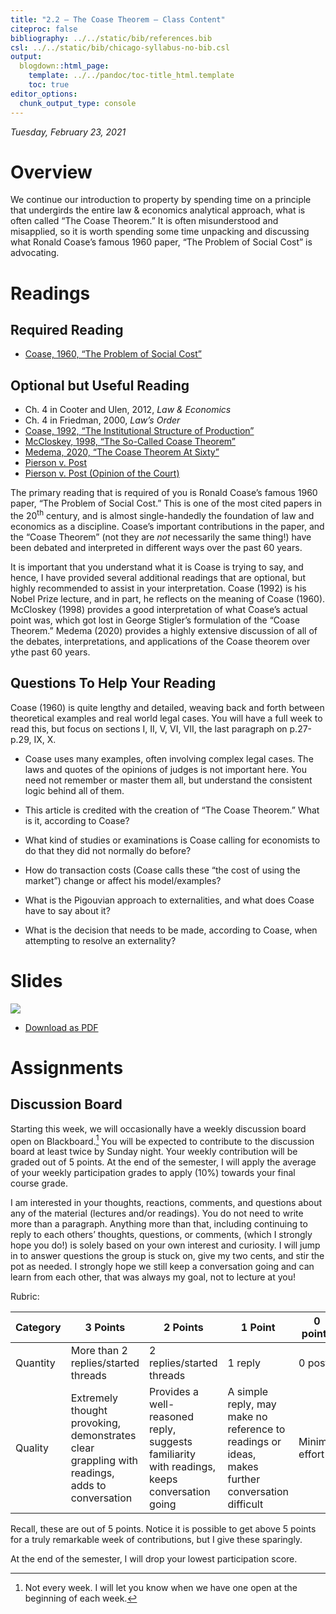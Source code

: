 ```yaml
---
title: "2.2 — The Coase Theorem — Class Content"
citeproc: false
bibliography: ../../static/bib/references.bib
csl: ../../static/bib/chicago-syllabus-no-bib.csl
output:
  blogdown::html_page:
    template: ../../pandoc/toc-title_html.template
    toc: true
editor_options: 
  chunk_output_type: console
---
```


*Tuesday, February 23, 2021*

# <i class="fas fa-info-circle fa-lg"></i> Overview

We continue our introduction to property by spending time on a principle that undergirds the entire law & economics analytical approach, what is often called “The Coase Theorem.” It is often misunderstood and misapplied, so it is worth spending some time unpacking and discussing what Ronald Coase’s famous 1960 paper, “The Problem of Social Cost” is advocating.

# <i class="fas fa-book-reader fa-lg"></i> Readings

## Required Reading
- [<i class="fas fa-file-pdf"></i> Coase, 1960, "The Problem of Social Cost"](/readings/Coase-1960.pdf)

## Optional but Useful Reading

- <i class="fas fa-book"></i> Ch. 4 in Cooter and Ulen, 2012, *Law & Economics*
- <i class="fas fa-book"></i> Ch. 4 in Friedman, 2000, *Law's Order*
- [<i class="fas fa-file-pdf"></i> Coase, 1992, "The Institutional Structure of Production"](/readings/Coase-1992.pdf)
- [<i class="fas fa-file-pdf"></i> McCloskey, 1998, "The So-Called Coase Theorem"](/readings/Mccloskey-1998.pdf)
- [<i class="fas fa-file-pdf"></i> Medema, 2020, "The Coase Theorem At Sixty"](/readings/Medema-2020.pdf)
- [<i class="fab fa-wikipedia-w"></i> Pierson v. Post](https://en.wikipedia.org/wiki/Pierson_v._Post)
- [<i class="fas fa-external-link-square-alt"></i> Pierson v. Post (Opinion of the  Court)](http://www.courts.state.ny.us/reporter/archives/pierson_post.htm)


The primary reading that is required of you is Ronald Coase’s famous 1960 paper, "The Problem of Social Cost." This is one of the most cited papers in the 20<sup>th</sup> century, and is almost single-handedly the foundation of law and economics as a discipline. Coase’s important contributions in the paper, and the “Coase Theorem” (not they are *not* necessarily the same thing!) have been debated and interpreted in different ways over the past 60 years. 

It is important that you understand what it is Coase is trying to say, and hence, I have provided several additional readings that are optional, but highly recommended to assist in your interpretation. Coase (1992) is his Nobel Prize lecture, and in part, he reflects on the meaning of Coase (1960). McCloskey (1998) provides a good interpretation of what Coase’s actual point was, which got lost in George Stigler’s formulation of the “Coase Theorem.” Medema (2020) provides a highly extensive discussion of all of the debates, interpretations, and applications of the Coase theorem over ythe past 60 years.

## Questions To Help Your Reading

Coase (1960) is quite lengthy and detailed, weaving back and forth between theoretical examples and real world legal cases. You will have a full week to read this, but focus on sections I, II, V, VI, VII, the last paragraph on p.27-p.29, IX, X.

- Coase uses many examples, often involving complex legal cases. The laws and quotes of the opinions of judges is not important here. You need not remember or master them all, but understand the consistent logic behind all of them.

- This article is credited with the creation of “The Coase Theorem.” What is it, according to Coase?

- What kind of studies or examinations is Coase calling for economists to do that they did not normally do before?

- How do transaction costs (Coase calls these “the cost of using the market”) change or affect his model/examples?

- What is the Pigouvian approach to externalities, and what does Coase have to say about it?

- What is the decision that needs to be made, according to Coase, when attempting to resolve an externality?


# <i class="fas fa-chalkboard-teacher"></i> Slides

[![](/slides/2.2-slides.png)](/slides/2.2-slides.html)

- [<i class="fas fa-file-pdf"></i> Download as PDF](/slides/2.2-slides.pdf)

# <i class="fas fa-laptop-code"></i> Assignments

## Discussion Board

Starting this week, we will occasionally have a weekly discussion board open on Blackboard.^[Not every week. I will let you know when we have one open at the beginning of each week.] You will be expected to contribute to the discussion board at least twice by Sunday night. Your weekly contribution will be graded out of 5 points. At the end of the semester, I will apply the average of your weekly participation grades to apply (10%) towards your final course grade.

I am interested in your thoughts, reactions, comments, and questions about any of the material (lectures and/or readings). You do not need to write more than a paragraph. Anything more than that, including continuing to reply to each others’ thoughts, questions, or comments, (which I strongly hope you do!) is solely based on your own interest and curiosity. I will jump in to answer questions the group is stuck on, give my two cents, and stir the pot as needed. I strongly hope we still keep a conversation going and can learn from each other, that was always my goal, not to lecture at you!

Rubric:

| Category | 3 Points | 2 Points | 1 Point | 0 points |
|----------|----------|----------|---------|----------|
| Quantity | More than 2 replies/started threads | 2 replies/started threads | 1 reply | 0 posts |
| Quality | Extremely thought provoking, demonstrates clear grappling with readings, adds to conversation | Provides a well-reasoned reply, suggests familiarity with readings, keeps conversation going | A simple reply, may make no reference to readings or ideas, makes further conversation difficult | Minimal effort |

Recall, these are out of 5 points. Notice it is possible to get above 5 points for a truly remarkable week of contributions, but I give these sparingly.

At the end of the semester, I will drop your lowest participation score.